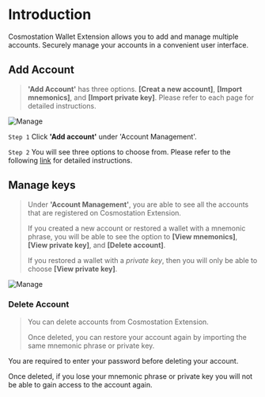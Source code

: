 
# Introduction

Cosmostation Wallet Extension allows you to add and manage multiple accounts.
Securely manage your accounts in a convenient user interface.

## Add Account

> **'Add Account'** has three options. **[Creat a new account]**, **[Import mnemonics]**, and **[Import private key]**. Please refer to each page for detailed instructions.

![Manage](/img/guide/extension/account/introduction/add.png)

`Step 1` Click **'Add account'** under 'Account Management'.

`Step 2` You will see three options to choose from. Please refer to the following [link](/docs/User%20Guide/Cosmostation%20Extension/Account/add-account) for detailed instructions.

## Manage keys

> Under **'Account Management'**, you are able to see all the accounts that are registered on Cosmostation Extension.
>
> If you created a new account or restored a wallet with a mnemonic phrase, you will be able to see the option to **[View mnemonics]**, **[View private key]**, and **[Delete account]**.
>
> If you restored a wallet with a _private key_, then you will only be able to choose **[View private key]**.

![Manage](/img/guide/extension/account/introduction/manage.png)

### Delete Account

> You can delete accounts from Cosmostation Extension.
>
> Once deleted, you can restore your account again by importing the same mnemonic phrase or private key.

<Callout type="warning" emoji="⚠️">
You are required to enter your password before deleting your account.

Once deleted, if you lose your mnemonic phrase or private key you will not be able to gain access to the account again.

</Callout>
